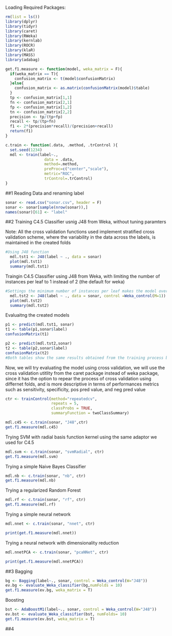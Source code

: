 Loading Required Packages:
```r
rm(list = ls())
library(dplyr)
library(tidyr)
library(caret)
library(RWeka)
library(kernlab)
library(ROCR)
library(klaR)
library(MASS)
library(adabag)
```

```r
get.f1.measure <- function(model, weka_matrix = F){
  if(weka_matrix == T){
    confusion_matrix <- t(model$confusionMatrix)
  }else{
    confusion_matrix <- as.matrix(confusionMatrix(model)$table)
  }
  tp <- confusion_matrix[1,1]
  fn <- confusion_matrix[2,1]
  fp <- confusion_matrix[1,2]
  tn <- confusion_matrix[2,2]
  precision <- tp/(tp+fp)
  recall <- tp/(tp+fn)
  f1 <- 2*(precision*recall)/(precision+recall)
  return(f1)
}

c.train <- function(.data, .method, .trControl ){
  set.seed(1234)
  mdl <- train(label~.,
                 data = .data,
                 method=.method,
                 preProc=c("center","scale"),
                 metric="ROC",
                 trControl=.trControl)
}


```
##1
Reading Data and renaming label
```r
sonar <- read.csv("sonar.csv", header = F)
sonar <- sonar[sample(nrow(sonar)),]
names(sonar)[61] <- "label"
```

##2
Training C4.5 Classifier usnig J48 from Weka, without tuning paramters

Note: All the cross validation functions used implement stratified cross validation scheme, where the variability in the data across the labels, is maintained in the created folds
```r
#Using J48 function
  mdl.tst1 <- J48(label ~ ., data = sonar)
  plot(mdl.tst1)
  summary(mdl.tst1)
```

Traingin C4.5 Classifier using J48 from Weka, with limiting the number of instances per leaf to 1 instead of 2 (the default for weka)
```r
#Settings the minimum number of instances per leaf makes the model overly fitting
  mdl.tst2 <- J48(label ~ ., data = sonar, control =Weka_control(M=1))
  plot(mdl.tst2)
  summary(mdl.tst2)
```


Evaluaitng the created models
```r
p1 <- predict(mdl.tst1, sonar)
t1 <- table(p1,sonar$label)
confusionMatrix(t1)

p2 <- predict(mdl.tst2,sonar)
t2 <- table(p2,sonar$label)
confusionMatrix(t2)
#Both tables show the same results obtained from the training process because we are training and testing against the same dataset
```

Now, we will try evaluating the model using cross validation, we will use the cross validation utitlity from the caret package instead of weka package, since it has the option to repear the process of cross validation using differnet folds, and is more descriptive in terms of performances metrics such as sensitivity, specificity, pos pred value, and neg pred value
```r
ctr <- trainControl(method="repeatedcv",
                    repeats = 5, 
                    classProbs = TRUE,
                    summaryFunction = twoClassSummary)

mdl.c45 <- c.train(sonar, "J48",ctr)
get.f1.measure(mdl.c45)
```


Trying SVM with radial basis function kernel using the same adaptor we used for C4.5
```r
mdl.svm <- c.train(sonar, "svmRadial", ctr)
get.f1.measure(mdl.svm)
```

Trying a simple Naive Bayes Classifier
```r
mdl.nb <- c.train(sonar, "nb", ctr)
get.f1.measure(mdl.nb)
```

Trying a regularized Random Forest
```r
mdl.rf <- c.train(sonar, "rf", ctr)
get.f1.measure(mdl.rf)
```

Trying a simple neural network
```r
mdl.nnet <- c.train(sonar, "nnet", ctr)
```

```r
print(get.f1.measure(mdl.nnet))  
```

Trying a neural network with dimensionality reduction
```r
mdl.nnetPCA <- c.train(sonar, "pcaNNet", ctr)
```

```r
print(get.f1.measure(mdl.nnetPCA))
```

##3
Bagging
```r
bg <- Bagging(label~., sonar, control = Weka_control(W="J48"))
ev.bg <- evaluate_Weka_classifier(bg,numFolds = 10)
get.f1.measure(ev.bg, weka_matrix = T)
```
Boosting
```r
bst <- AdaBoostM1(label~., sonar, control = Weka_control(W="J48"))
ev.bst <- evaluate_Weka_classifier(bst, numFolds= 10)
get.f1.measure(ev.bst, weka_matrix = T)
```

##4
